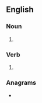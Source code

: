 ==English==

===Noun===
{{head|en|noun plural form}}

# {{plural of|sidle|lang=en}}

===Verb===
{{head|en|verb form}}

# {{en-third-person singular of|sidle}}

===Anagrams===
* {{l|en|slides}}